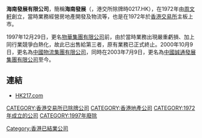 '''海南發展有限公司'''，簡稱'''海南發展'''（'''{{lang-en|OCEAN-LAND DEVELOPMENT LIMITED}}'''，港交所除牌時0217.HK），在1972年由[[周文軒|周文軒]]創立，當時業務經營房地產開發及物流等，也是在1972年於[[香港交易所|香港交易所]]主板上市。

1997年12月29日，更名[[物華集團有限公司|物華集團有限公司]]前，由於當時業務出現嚴重虧損、加上同行業競爭白熱化，故此已出售給第三者，原有業務已正式終止。2000年10月9日，更名為[[中國物流集團有限公司|中國物流集團有限公司]]，同時在2003年7月9日，更名為[[中國誠通發展集團有限公司|中國誠通發展集團有限公司]]至今。

==連結==
*[https://web.archive.org/web/20180908161719/http://www.hk217.com/ HK217.com]

[[CATEGORY:香港交易所已除牌公司|CATEGORY:香港交易所已除牌公司]]
[[CATEGORY:香港地產公司|CATEGORY:香港地產公司]]
[[CATEGORY:1972年成立的公司|CATEGORY:1972年成立的公司]]
[[CATEGORY:1997年廢除|CATEGORY:1997年廢除]]
[[Category:香港已結業公司|Category:香港已結業公司]]